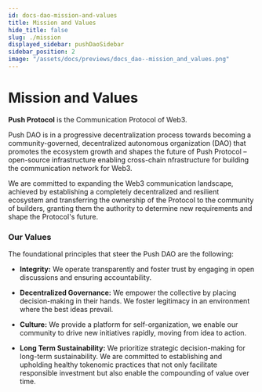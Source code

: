 ```yaml
---
id: docs-dao-mission-and-values
title: Mission and Values
hide_title: false
slug: ./mission
displayed_sidebar: pushDaoSidebar
sidebar_position: 2
image: "/assets/docs/previews/docs_dao--mission_and_values.png"
---
```


# Mission and Values

**Push Protocol** is the Communication Protocol of Web3.

Push DAO is in a progressive decentralization process towards becoming a community-governed, decentralized autonomous organization (DAO) that promotes the ecosystem growth and shapes the future of Push Protocol – open-source infrastructure enabling cross-chain nfrastructure for building the communication network for Web3.

We are committed to expanding the Web3 communication landscape, achieved by establishing a completely decentralized and resilient ecosystem and transferring the ownership of the Protocol to the community of builders, granting them the authority to determine new requirements and shape the Protocol's future.

### Our Values

The foundational principles that steer the Push DAO are the following:

- **Integrity:** We operate transparently and foster trust by engaging in open discussions and ensuring accountability.

- **Decentralized Governance:** We empower the collective by placing decision-making in their hands. We foster legitimacy in an environment where the best ideas prevail.

- **Culture:** We provide a platform for self-organization, we enable our community to drive new initiatives rapidly, moving from idea to action.

- **Long Term Sustainability:** We prioritize strategic decision-making for long-term sustainability. We are committed to establishing and upholding healthy tokenomic practices that not only facilitate responsible investment but also enable the compounding of value over time.
